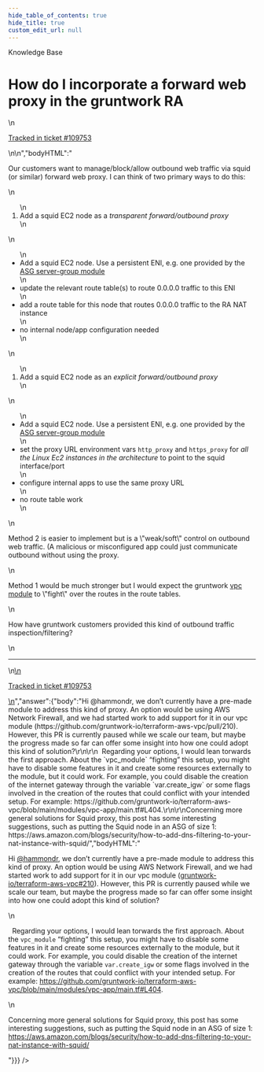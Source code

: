```yaml
---
hide_table_of_contents: true
hide_title: true
custom_edit_url: null
---
```



<head>
  <link rel="canonical" href="https://github.com/gruntwork-io/knowledge-base/discussions/624" />
</head>

<CenterLayout>
<span className="searchCategory">Knowledge Base</span>
<h1>How do I incorporate a forward web proxy in the gruntwork RA</h1>
<GitHub discussion={{"id":"D_kwDOF8slf84AR8uj","number":624,"author":{"login":"hammondr"},"title":"How do I incorporate a forward web proxy in the gruntwork RA","body":"\nOur customers want to manage/block/allow outbound web traffic via squid (or similar) forward web proxy.  I can think of two primary ways to do this:\r\n1. Add a squid EC2 node as a _transparent forward/outbound proxy_\r\n- Add a squid EC2 node.  Use a persistent ENI, e.g. one provided by the [ASG server-group module](https://github.com/gruntwork-io/terraform-aws-asg/tree/main/modules/server-group)\r\n- update the relevant route table(s) to route 0.0.0.0 traffic to this ENI\r\n- add a route table for this node that routes 0.0.0.0 traffic to the RA NAT instance \r\n- no internal node/app configuration needed\r\n2. Add a squid EC2 node as an _explicit forward/outbound proxy_\r\n- Add a squid EC2 node.  Use a persistent ENI, e.g. one provided by the [ASG server-group module](https://github.com/gruntwork-io/terraform-aws-asg/tree/main/modules/server-group)\r\n- set the proxy URL environment vars `http_proxy` and `https_proxy` for _all the Linux Ec2 instances in the architecture_ to point to the squid interface/port\r\n- configure internal apps to use the same proxy URL\r\n- no route table work\r\n\r\nMethod 2 is easier to implement but is a \"weak/soft\" control on outbound web traffic. (A malicious or misconfigured app could just communicate outbound without using the proxy.\r\n\r\nMethod 1 would be much stronger but I would expect the gruntwork [vpc module](https://github.com/gruntwork-io/terraform-aws-vpc/tree/main/modules/vpc-app) to \"fight\" over the routes in the route tables.\r\n\r\nHow have gruntwork customers provided this kind of outbound traffic inspection/filtering?\n\n---\n\n<ins datetime=\"2022-12-30T13:01:32Z\">\n  <p><a href=\"https://support.gruntwork.io/hc/requests/109753\">Tracked in ticket #109753</a></p>\n</ins>\n","bodyHTML":"<p dir=\"auto\">Our customers want to manage/block/allow outbound web traffic via squid (or similar) forward web proxy.  I can think of two primary ways to do this:</p>\n<ol dir=\"auto\">\n<li>Add a squid EC2 node as a <em>transparent forward/outbound proxy</em></li>\n</ol>\n<ul dir=\"auto\">\n<li>Add a squid EC2 node.  Use a persistent ENI, e.g. one provided by the <a href=\"https://github.com/gruntwork-io/terraform-aws-asg/tree/main/modules/server-group\">ASG server-group module</a></li>\n<li>update the relevant route table(s) to route 0.0.0.0 traffic to this ENI</li>\n<li>add a route table for this node that routes 0.0.0.0 traffic to the RA NAT instance</li>\n<li>no internal node/app configuration needed</li>\n</ul>\n<ol start=\"2\" dir=\"auto\">\n<li>Add a squid EC2 node as an <em>explicit forward/outbound proxy</em></li>\n</ol>\n<ul dir=\"auto\">\n<li>Add a squid EC2 node.  Use a persistent ENI, e.g. one provided by the <a href=\"https://github.com/gruntwork-io/terraform-aws-asg/tree/main/modules/server-group\">ASG server-group module</a></li>\n<li>set the proxy URL environment vars <code class=\"notranslate\">http_proxy</code> and <code class=\"notranslate\">https_proxy</code> for <em>all the Linux Ec2 instances in the architecture</em> to point to the squid interface/port</li>\n<li>configure internal apps to use the same proxy URL</li>\n<li>no route table work</li>\n</ul>\n<p dir=\"auto\">Method 2 is easier to implement but is a \"weak/soft\" control on outbound web traffic. (A malicious or misconfigured app could just communicate outbound without using the proxy.</p>\n<p dir=\"auto\">Method 1 would be much stronger but I would expect the gruntwork <a href=\"https://github.com/gruntwork-io/terraform-aws-vpc/tree/main/modules/vpc-app\">vpc module</a> to \"fight\" over the routes in the route tables.</p>\n<p dir=\"auto\">How have gruntwork customers provided this kind of outbound traffic inspection/filtering?</p>\n<hr>\n<ins datetime=\"2022-12-30T13:01:32Z\">\n  <p dir=\"auto\"><a href=\"https://support.gruntwork.io/hc/requests/109753\" rel=\"nofollow\">Tracked in ticket #109753</a></p>\n</ins>","answer":{"body":"Hi @hammondr, we don’t currently have a pre-made module to address this kind of proxy. An option would be using AWS Network Firewall, and we had started work to add support for it in our vpc module (https://github.com/gruntwork-io/terraform-aws-vpc/pull/210). However, this PR is currently paused while we scale our team, but maybe the progress made so far can offer some insight into how one could adopt this kind of solution?\r\n\r\n  Regarding your options, I would lean torwards the first approach. About the `vpc_module` “fighting” this setup, you might have to disable some features in it and create some resources externally to the module, but it could work. For example, you could disable the creation of the internet gateway through the variable `var.create_igw` or some flags involved in the creation of the routes that could conflict with your intended setup. For example: https://github.com/gruntwork-io/terraform-aws-vpc/blob/main/modules/vpc-app/main.tf#L404.\r\n\r\nConcerning more general solutions for Squid proxy, this post has some interesting suggestions, such as putting the Squid node in an ASG of size 1: https://aws.amazon.com/blogs/security/how-to-add-dns-filtering-to-your-nat-instance-with-squid/","bodyHTML":"<p dir=\"auto\">Hi <a class=\"user-mention notranslate\" data-hovercard-type=\"user\" data-hovercard-url=\"/users/hammondr/hovercard\" data-octo-click=\"hovercard-link-click\" data-octo-dimensions=\"link_type:self\" href=\"https://github.com/hammondr\">@hammondr</a>, we don’t currently have a pre-made module to address this kind of proxy. An option would be using AWS Network Firewall, and we had started work to add support for it in our vpc module (<a aria-label=\"Pull request #210\" class=\"issue-link js-issue-link\" data-error-text=\"Failed to load title\" data-id=\"1020569636\" data-permission-text=\"Title is private\" data-url=\"https://github.com/gruntwork-io/terraform-aws-vpc/issues/210\" data-hovercard-type=\"pull_request\" data-hovercard-url=\"/gruntwork-io/terraform-aws-vpc/pull/210/hovercard\" href=\"https://github.com/gruntwork-io/terraform-aws-vpc/pull/210\">gruntwork-io/terraform-aws-vpc#210</a>). However, this PR is currently paused while we scale our team, but maybe the progress made so far can offer some insight into how one could adopt this kind of solution?</p>\n<p dir=\"auto\">  Regarding your options, I would lean torwards the first approach. About the <code class=\"notranslate\">vpc_module</code> “fighting” this setup, you might have to disable some features in it and create some resources externally to the module, but it could work. For example, you could disable the creation of the internet gateway through the variable <code class=\"notranslate\">var.create_igw</code> or some flags involved in the creation of the routes that could conflict with your intended setup. For example: <a href=\"https://github.com/gruntwork-io/terraform-aws-vpc/blob/main/modules/vpc-app/main.tf#L404\">https://github.com/gruntwork-io/terraform-aws-vpc/blob/main/modules/vpc-app/main.tf#L404</a>.</p>\n<p dir=\"auto\">Concerning more general solutions for Squid proxy, this post has some interesting suggestions, such as putting the Squid node in an ASG of size 1: <a href=\"https://aws.amazon.com/blogs/security/how-to-add-dns-filtering-to-your-nat-instance-with-squid/\" rel=\"nofollow\">https://aws.amazon.com/blogs/security/how-to-add-dns-filtering-to-your-nat-instance-with-squid/</a></p>"}}} />

</CenterLayout>
  

<!-- ##DOCS-SOURCER-START
{
  "sourcePlugin": "github-discussions",
  "hash": "50cab1553c33d96c60cd0f44c0c747bb"
}
##DOCS-SOURCER-END -->

